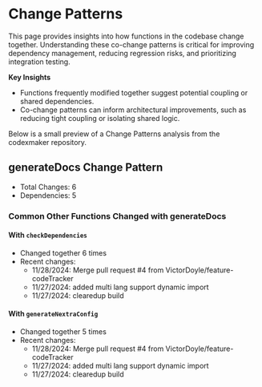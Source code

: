 # Change Patterns

This page provides insights into how functions in the codebase change together. Understanding these co-change patterns is critical for improving dependency management, reducing regression risks, and prioritizing integration testing.

**Key Insights**

- Functions frequently modified together suggest potential coupling or shared dependencies.
- Co-change patterns can inform architectural improvements, such as reducing tight coupling or isolating shared logic.

Below is a small preview of a Change Patterns analysis from the codexmaker repository.

## generateDocs Change Pattern

- Total Changes: 6
- Dependencies: 5

### Common Other Functions Changed with generateDocs

#### With `checkDependencies`

- Changed together 6 times
- Recent changes:
  - 11/28/2024: Merge pull request #4 from VictorDoyle/feature-codeTracker
  - 11/27/2024: added multi lang support dynamic import
  - 11/27/2024: clearedup build

#### With `generateNextraConfig`

- Changed together 5 times
- Recent changes:
  - 11/28/2024: Merge pull request #4 from VictorDoyle/feature-codeTracker
  - 11/27/2024: added multi lang support dynamic import
  - 11/27/2024: clearedup build
